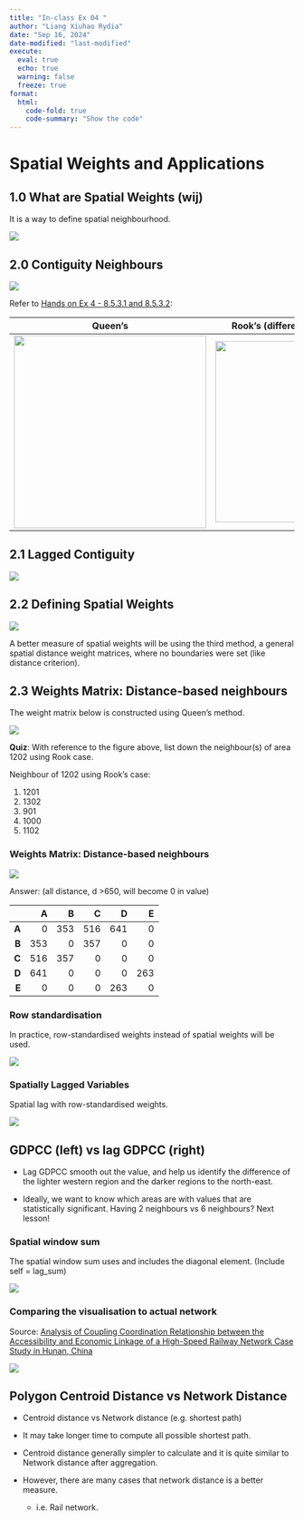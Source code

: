 ```yaml
---
title: "In-class Ex 04 "
author: "Liang Xiuhao Rydia"
date: "Sep 16, 2024"
date-modified: "last-modified"
execute:
  eval: true
  echo: true
  warning: false
  freeze: true
format: 
  html:
    code-fold: true
    code-summary: "Show the code"
---
```


# **Spatial Weights and Applications**

## 1.0 What are Spatial Weights (wij)

It is a way to define spatial neighbourhood.

![](images/clipboard-4061349882.png)

## 2.0 Contiguity Neighbours

![](images/clipboard-3101433054.png)

Refer to [Hands on Ex 4 - 8.5.3.1 and 8.5.3.2](https://ry-geog.netlify.app/hands-on%20exercise/hands-on_ex04/hands-on_ex04#plotting-queen-contiguity-based-neighbours-map):

| Queen's                                           | Rook's (differences in blue circle)               |
|---------------------------------------------------|---------------------------------------------------|
| ![](images/clipboard-1338689405.png){width="340"} | ![](images/clipboard-3739373479.png){width="320"} |

## 2.1 Lagged Contiguity

![](images/clipboard-1340200063.png)

## 2.2 Defining Spatial Weights

![](images/clipboard-3036623236.png)

A better measure of spatial weights will be using the third method, a general spatial distance weight matrices, where no boundaries were set (like distance criterion).

## 2.3 Weights Matrix: Distance-based neighbours

The weight matrix below is constructed using Queen's method.

![](images/clipboard-257919302.png)

**Quiz**: With reference to the figure above, list down the neighbour(s) of area 1202 using Rook case.

Neighbour of 1202 using Rook's case:

1.  1201
2.  1302
3.  901
4.  1000
5.  1102

### Weights Matrix: Distance-based neighbours

![](images/clipboard-3048454540.png)

Answer: (all distance, d \>650, will become 0 in value)

|        |   A |   B |   C |   D |   E |
|-------:|----:|----:|----:|----:|----:|
|  **A** |   0 | 353 | 516 | 641 |   0 |
|  **B** | 353 |   0 | 357 |   0 |   0 |
|  **C** | 516 | 357 |   0 |   0 |   0 |
|  **D** | 641 |   0 |   0 |   0 | 263 |
|  **E** |   0 |   0 |   0 | 263 |   0 |

### Row standardisation

In practice, row-standardised weights instead of spatial weights will be used.

![](images/clipboard-3114063397.png)

### Spatially Lagged Variables

Spatial lag with row-standardised weights.

![](images/clipboard-2194023446.png)

::: callout-note
## GDPCC (left) vs lag GDPCC (right)

-   Lag GDPCC smooth out the value, and help us identify the difference of the lighter western region and the darker regions to the north-east.

-   Ideally, we want to know which areas are with values that are statistically significant. Having 2 neighbours vs 6 neighbours? Next lesson!
:::

### Spatial window sum

The spatial window sum uses and includes the diagonal element. (Include self = lag_sum)

![](images/clipboard-2628551806.png)

### Comparing the visualisation to actual network

Source: [Analysis of Coupling Coordination Relationship between the Accessibility and Economic Linkage of a High-Speed Railway Network Case Study in Hunan, China](https://www.mdpi.com/2071-1050/14/13/7550)

![](images/clipboard-2635178354.png)

::: callout-important
## Polygon Centroid Distance vs Network Distance

-   Centroid distance vs Network distance (e.g. shortest path)

-   It may take longer time to compute all possible shortest path.

-   Centroid distance generally simpler to calculate and it is quite similar to Network distance after aggregation.

-   However, there are many cases that network distance is a better measure.

    -   i.e. Rail network.
:::
